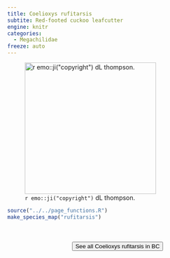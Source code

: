 ```yaml
---
title: Coelioxys rufitarsis
subtite: Red-footed cuckoo leafcutter
engine: knitr
categories:
  - Megachilidae
freeze: auto
---
```

![`r emo::ji("copyright")` dL thompson.](https://inaturalist-open-data.s3.amazonaws.com/photos/318917328/large.jpg){height=300}





```r
source("../../page_functions.R")
make_species_map("rufitarsis")
```
<br><br>
<center>


<a href="https://inaturalist.ca/observations?place_id=7085&subview=map&taxon_id=626642"><button type="button" class="btn btn-secondary">See all Coelioxys rufitarsis in BC <i class="fa-solid fa-arrow-up-right-from-square"></i> </button></a>
</center>
